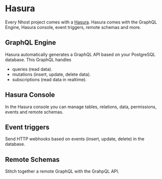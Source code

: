 # Hasura

Every Nhost project comes with a [Hasura](https://hasura.io). Hasura comes with the GraphQL Engine, Hasura console, event triggers, remote schemas and more.

## GraphQL Engine

Hasura automatically generates a GraphQL API based on your PostgreSQL database. This GraphQL handles

- queries (read data).
- mutations (insert, update, delete data).
- subscriptions (read data in realtime).

## Hasura Console

In the Hasura console you can manage tables, relations, data, permissions, events and remote schemas.

## Event triggers

Send HTTP webhooks based on events (insert, update, delete) in the database.

## Remote Schemas

Stitch together a remote GraphQL with the GrahpQL API.
